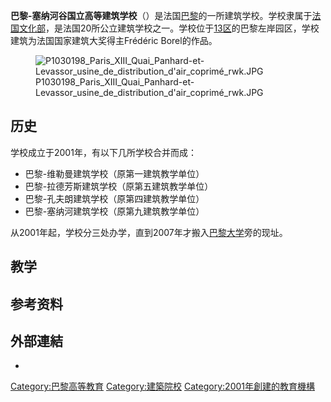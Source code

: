 {{Unreferenced|time=2020-10-20T02:00:32+00:00}}
{{Infobox university
| name               = 巴黎-塞纳河谷国立高等建筑学校
| native_name       = École nationale supérieure d'architecture de Paris-Val de Seine
| image = 
| caption = 
| latin_name = 
| motto = 
| zhmotto = 
| closed = 
| established         = 2001年
| re-established = 
| anniversary = 
| type = 
| endowment = 
| president = 
| secretary = 
| faculty = 
| staff = 
| students = 2116
| undergrad = 
| postgrad = 
| location = {{FRA}}[[巴黎|巴黎]]
| campus = 市区
| athletics = 
| conference = 
| colors = 
| nickname = 
| affiliations           = [[巴黎大学_(2019年成立)|巴黎大学]]<br>[[索邦-巴黎-西岱联盟|索邦-巴黎-西岱联盟]]
| zip = 
| telephone = 
| logo = 
| footnotes = 
| native_name_lang = fr
| weburl = {{URL|http://www.paris-valdeseine.archi.fr/}}
| calendar = 
}}

'''巴黎-塞纳河谷国立高等建筑学校'''（{{lang-fr|École nationale supérieure d'architecture de Paris-Val de Seine}}）是法国[[巴黎|巴黎]]的一所建筑学校。学校隶属于[[法国文化部|法国文化部]]，是法国20所公立建筑学校之一。学校位于[[巴黎十三区|13区]]的巴黎左岸园区，学校建筑为法国国家建筑大奖得主Frédéric Borel的作品。

[[File:P1030198_Paris_XIII_Quai_Panhard-et-Levassor_usine_de_distribution_d'air_coprimé_rwk.JPG|thumb]]

== 历史 ==
学校成立于2001年，有以下几所学校合并而成：

* 巴黎-维勒曼建筑学校（原第一建筑教学单位）
* 巴黎-拉德芳斯建筑学校（原第五建筑教学单位）
* 巴黎-孔夫朗建筑学校（原第四建筑教学单位）
* 巴黎-塞纳河建筑学校（原第九建筑教学单位）

从2001年起，学校分三处办学，直到2007年才搬入[[巴黎大学_(2019年成立)|巴黎大学]]旁的现址。

== 教学 ==

== 参考资料 ==
{{Reflist}}

== 外部連結 ==

* {{Official website|http://www.paris-valdeseine.archi.fr/}}
{{法国建筑学校}}

[[Category:巴黎高等教育|Category:巴黎高等教育]]
[[Category:建築院校|Category:建築院校]]
[[Category:2001年創建的教育機構|Category:2001年創建的教育機構]]
